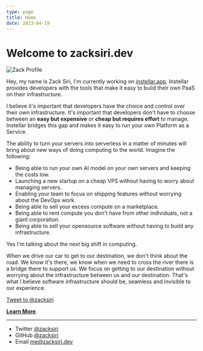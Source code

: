 ```yaml
---
type: page
title: Home
date: 2023-04-19
---
```


# Welcome to zacksiri.dev


<Image
  src="/images/zack.jpg"
  alt="Zack Profile"
  width={200}
  height={200}
  priority
  className="mx-auto"
/>

Hey, my name is Zack Siri, I'm currently working on [instellar.app](https://instellar.app). Instellar provides developers with the tools that make it easy to build their own PaaS on their infrastructure.

I believe it's important that developers have the choice and control over their own infrastructure. It's important that developers don't have to choose between an **easy but expensive** or **cheap but requires effort** to manage. Instellar bridges this gap and makes it easy to run your own Platform as a Service.

The ability to turn your servers into serverless in a matter of minutes will bring about new ways of doing computing to the world. Imagine the following:

- Being able to run your own AI model on your own servers and keeping the costs low.
- Launching a new startup on a cheap VPS without having to worry about managing servers.
- Enabling your team to focus on shipping features without worrying about the DevOps work.
- Being able to sell your excess compute on a marketplace.
- Being able to rent compute you don't have from other individuals, not a giant corporation.
- Being able to sell your opensource software without having to build any infrastructure.

Yes I'm talking about the next big shift in computing.

When we drive our car to get to our destination, we don't think about the road. We know it's there, we know when we need to cross the river there is a bridge there to support us. We focus on getting to our destination without worrying about the infrastructure between us and our destination. That's what I believe software infrastructure should be, seamless and invisible to our experience.

<a href="https://twitter.com/intent/tweet?screen_name=zacksiri&ref_src=twsrc%5Etfw" target="_blank" className="twitter-mention-button" data-show-count="false">
  Tweet to @zacksiri
</a>

[**Learn More**](https://instellar.app).

---

- Twitter [@zacksiri](https://twitter.com/zacksiri)
- GitHub [@zacksiri](https://github.com/zacksiri)
- Email me@zacksiri.dev
